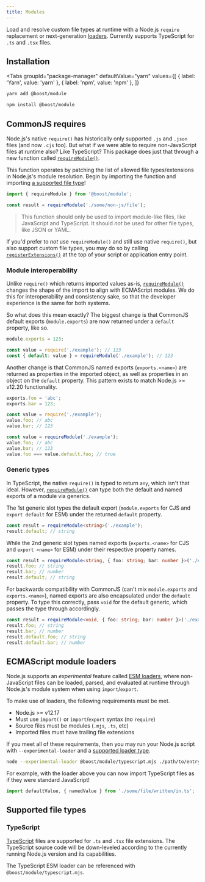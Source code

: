 ```yaml
---
title: Modules
---
```



<EnvBadges backend tooling api="/api/module" />

Load and resolve custom file types at runtime with a Node.js `require` replacement or
next-generation [loaders](https://nodejs.org/api/esm.html#esm_loaders). Currently supports
TypeScript for `.ts` and `.tsx` files.

## Installation

<Tabs
  groupId="package-manager"
  defaultValue="yarn"
  values={[
    { label: 'Yarn', value: 'yarn' },
    { label: 'npm', value: 'npm' },
  ]}
>
  <TabItem value="yarn">

```bash
yarn add @boost/module
```

  </TabItem>
  <TabItem value="npm">

```bash
npm install @boost/module
```

  </TabItem>
</Tabs>

## CommonJS requires

Node.js's native `require()` has historically only supported `.js` and `.json` files (and now `.cjs`
too). But what if we were able to require non-JavaScript files at runtime also? Like TypeScript?
This package does just that through a new function called [`requireModule()`][requiremodule].

This function operates by patching the list of allowed file types/extensions in Node.js's module
resolution. Begin by importing the function and importing
[a supported file type](#supported-file-types)!

```ts
import { requireModule } from '@boost/module';

const result = requireModule('./some/non-js/file');
```

> This function should only be used to import module-like files, like JavaScript and TypeScript. It
> should _not_ be used for other file types, like JSON or YAML.

If you'd prefer to _not_ use `requireModule()` and still use native `require()`, but also support
custom file types, you may do so by calling
[`registerExtensions()`](/api/module/function/registerExtensions) at the top of your script or
application entry point.

### Module interoperability

Unlike `require()` which returns imported values as-is, [`requireModule()`][requiremodule] changes
the shape of the import to align with ECMAScript modules. We do this for interoperability and
consistency sake, so that the developer experience is the same for both systems.

So what does this mean exactly? The biggest change is that CommonJS default exports
(`module.exports`) are now returned under a `default` property, like so.

```js title="example.js"
module.exports = 123;
```

```ts
const value = require('./example'); // 123
const { default: value } = requireModule('./example'); // 123
```

Another change is that CommonJS named exports (`exports.<name>`) are returned as properties in the
imported object, as well as properties in an object on the `default` property. This pattern exists
to match Node.js >= v12.20 functionality.

```js title="example.js"
exports.foo = 'abc';
exports.bar = 123;
```

```ts
const value = require('./example');
value.foo; // abc
value.bar; // 123

const value = requireModule('./example');
value.foo; // abc
value.bar; // 123
value.foo === value.default.foo; // true
```

### Generic types

In TypeScript, the native `require()` is typed to return `any`, which isn't that ideal. However,
[`requireModule()`][requiremodule] can type both the default and named exports of a module via
generics.

The 1st generic slot types the default export (`module.exports` for CJS and `export default` for
ESM) under the returned `default` property.

```ts
const result = requireModule<string>('./example');
result.default; // string
```

While the 2nd generic slot types named exports (`exports.<name>` for CJS and `export <name>` for
ESM) under their respective property names.

```ts
const result = requireModule<string, { foo: string; bar: number }>('./example');
result.foo; // string
result.bar; // number
result.default; // string
```

For backwards compatibility with CommonJS (can't mix `module.exports` and `exports.<name>`), named
exports are also encapsulated under the `default` property. To type this correctly, pass `void` for
the default generic, which passes the type through accordingly.

```ts
const result = requireModule<void, { foo: string; bar: number }>('./example');
result.foo; // string
result.bar; // number
result.default.foo; // string
result.default.bar; // number
```

## ECMAScript module loaders

Node.js supports an _experimental_ feature called
[ESM loaders](https://nodejs.org/api/esm.html#esm_loaders), where non-JavaScript files can be
loaded, parsed, and evaluated at runtime through Node.js's module system when using
`import`/`export`.

To make use of loaders, the following requirements must be met.

- Node.js >= v12.17
- Must use `import()` or `import`/`export` syntax (no `require`)
- Source files must be modules (`.mjs`, `.ts`, etc)
- Imported files must have trailing file extensions

If you meet all of these requirements, then you may run your Node.js script with
`--experimental-loader` and a [supported loader type](#supported-file-types).

```bash
node --experimental-loader @boost/module/typescript.mjs ./path/to/entry-point.mjs
```

For example, with the loader above you can now import TypeScript files as if they were standard
JavaScript!

```ts
import defaultValue, { namedValue } from './some/file/written/in.ts';
```

## Supported file types

### TypeScript

[TypeScript](https://www.typescriptlang.org/) files are supported for `.ts` and `.tsx` file
extensions. The TypeScript source code will be down-leveled according to the currently running
Node.js version and its capabilities.

The TypeScript ESM loader can be referenced with `@boost/module/typescript.mjs`.

[requiremodule]: /api/module/function/requireModule
